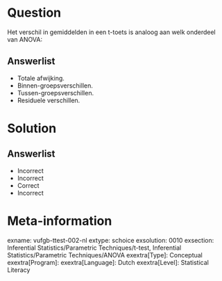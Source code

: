 Question
========

Het verschil in gemiddelden in een t-toets is analoog aan welk onderdeel van ANOVA:

  
Answerlist
----------
* Totale afwijking.
* Binnen-groepsverschillen.
* Tussen-groepsverschillen.
* Residuele verschillen.

Solution
========

Answerlist
----------
* Incorrect
* Incorrect
* Correct
* Incorrect

Meta-information
================
exname: vufgb-ttest-002-nl
extype: schoice
exsolution: 0010
exsection: Inferential Statistics/Parametric Techniques/t-test, Inferential Statistics/Parametric Techniques/ANOVA
exextra[Type]: Conceptual
exextra[Program]: 
exextra[Language]: Dutch
exextra[Level]: Statistical Literacy
